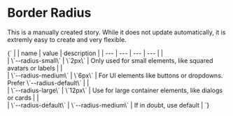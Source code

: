 
<Meta title="Size/Radius" />
 
# Border Radius

This is a manually created story. While it does not update automatically, it is extremly easy to create and very flexible.

<Markdown>
{`
| | name | value | description |
| --- | --- | --- | --- |
| <div className="border-radius size-box" style="borderRadius: 2px"></div> | \`--radius-small\` | \`2px\` | Only used for small elements, like squared avatars or labels |
| <div className="border-radius size-box" style="borderRadius: 6px"></div> | \`--radius-medium\` | \`6px\` | For UI elements like buttons or dropdowns. Prefer \`--radius-default\` |
| <div className="border-radius size-box" style="borderRadius: 12px"></div> | \`--radius-large\` | \`12px\` | Use for large container elements, like dialogs or cards |
| <div className="border-radius size-box" style="borderRadius: 6px"></div> | \`--radius-default\` | \`--radius-medium\` | If in doubt, use default |
`}
</Markdown>